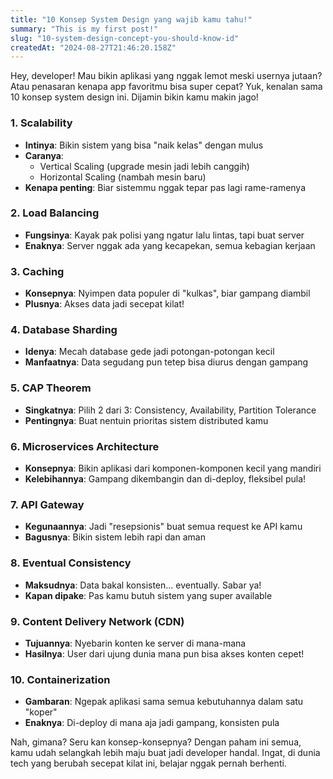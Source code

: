 ```yaml
---
title: "10 Konsep System Design yang wajib kamu tahu!"
summary: "This is my first post!"
slug: "10-system-design-concept-you-should-know-id"
createdAt: "2024-08-27T21:46:20.158Z"
---
```


Hey, developer! Mau bikin aplikasi yang nggak lemot meski usernya jutaan? Atau penasaran kenapa app favoritmu bisa super cepat? Yuk, kenalan sama 10 konsep system design ini. Dijamin bikin kamu makin jago!

### 1. Scalability
* **Intinya**: Bikin sistem yang bisa "naik kelas" dengan mulus
* **Caranya**:
  - Vertical Scaling (upgrade mesin jadi lebih canggih)
  - Horizontal Scaling (nambah mesin baru)
* **Kenapa penting**: Biar sistemmu nggak tepar pas lagi rame-ramenya

### 2. Load Balancing
* **Fungsinya**: Kayak pak polisi yang ngatur lalu lintas, tapi buat server
* **Enaknya**: Server nggak ada yang kecapekan, semua kebagian kerjaan

### 3. Caching
* **Konsepnya**: Nyimpen data populer di "kulkas", biar gampang diambil
* **Plusnya**: Akses data jadi secepat kilat!

### 4. Database Sharding
* **Idenya**: Mecah database gede jadi potongan-potongan kecil
* **Manfaatnya**: Data segudang pun tetep bisa diurus dengan gampang

### 5. CAP Theorem
* **Singkatnya**: Pilih 2 dari 3: Consistency, Availability, Partition Tolerance
* **Pentingnya**: Buat nentuin prioritas sistem distributed kamu

### 6. Microservices Architecture
* **Konsepnya**: Bikin aplikasi dari komponen-komponen kecil yang mandiri
* **Kelebihannya**: Gampang dikembangin dan di-deploy, fleksibel pula!

### 7. API Gateway
* **Kegunaannya**: Jadi "resepsionis" buat semua request ke API kamu
* **Bagusnya**: Bikin sistem lebih rapi dan aman

### 8. Eventual Consistency
* **Maksudnya**: Data bakal konsisten... eventually. Sabar ya!
* **Kapan dipake**: Pas kamu butuh sistem yang super available

### 9. Content Delivery Network (CDN)
* **Tujuannya**: Nyebarin konten ke server di mana-mana
* **Hasilnya**: User dari ujung dunia mana pun bisa akses konten cepet!

### 10. Containerization
* **Gambaran**: Ngepak aplikasi sama semua kebutuhannya dalam satu "koper"
* **Enaknya**: Di-deploy di mana aja jadi gampang, konsisten pula

Nah, gimana? Seru kan konsep-konsepnya? Dengan paham ini semua, kamu udah selangkah lebih maju buat jadi developer handal. Ingat, di dunia tech yang berubah secepat kilat ini, belajar nggak pernah berhenti.